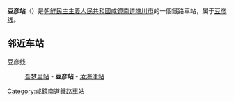 {{unreferenced|time=2015-02-17T17:38:35+00:00}}
{{朝鮮半島車站資訊
|公司色 = blue
|文字色 = 
|站名 = 豆彦站
|圖片 = 
|pxl = 
|圖片說明 =
|前一站 = [[吾梦里站|吾梦里]]
|前一站距離 = 4.2
|後一站距離 = 7.7
|後一站 = [[汝海津站|汝海津]]
|所屬路線 = [[豆彦线|豆彦线]]
|距離 = 4.2
|起點站 = [[吾梦里站|吾梦里]]
|諺文 = 두언역
|朝鮮漢字 = 豆彦驛
|文觀部式 = 
|馬-賴式 = Tuŏn-yŏk
|副站名 = 
|車站編號 = 
|停站路線數 = 
|所屬公司 = [[朝鮮民主主義人民共和國鐵道省|朝鮮民主主義人民共和國鐵道省]]
|所在地 =[[咸鏡南道|咸鏡南道]][[端川市|端川市]]
|車站構造 = 地面车站
|月台配置 = 
|啟用年月日 =
|廢站年月日 = 
|上下車人次 = 
|統計年度 = 
|轉車 = 
|備註 = 
|全寬備註 = 
}}

'''豆彦站'''（{{lang-ko|두언역}}）是[[朝鮮民主主義人民共和國|朝鮮民主主義人民共和國]][[咸鏡南道|咸鏡南道]][[端川市|端川市]]的一個鐵路車站，属于[[豆彦线|豆彦线]]。

==邻近车站==
豆彦线
:[[吾梦里站|吾梦里站]] - '''豆彦站''' - [[汝海津站|汝海津站]]

{{朝鲜铁路小作品}}
{{豆彥線}}

[[Category:咸鏡南道鐵路車站|Category:咸鏡南道鐵路車站]]